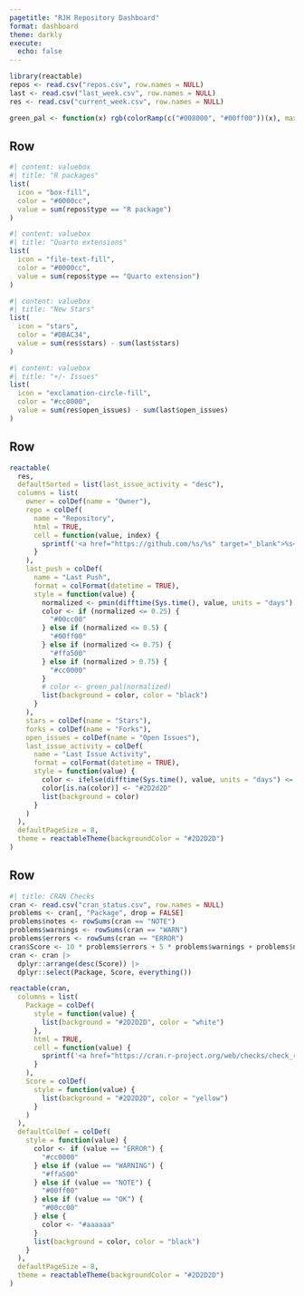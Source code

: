 ```yaml
---
pagetitle: "RJH Repository Dashboard"
format: dashboard
theme: darkly
execute:
  echo: false
---
```


```r
library(reactable)
repos <- read.csv("repos.csv", row.names = NULL)
last <- read.csv("last_week.csv", row.names = NULL)
res <- read.csv("current_week.csv", row.names = NULL)

green_pal <- function(x) rgb(colorRamp(c("#008000", "#00ff00"))(x), maxColorValue = 255)
```

## Row

```r
#| content: valuebox
#| title: "R packages"
list(
  icon = "box-fill",
  color = "#0000cc",
  value = sum(repos$type == "R package")
)
```

```r
#| content: valuebox
#| title: "Quarto extensions"
list(
  icon = "file-text-fill",
  color = "#0000cc",
  value = sum(repos$type == "Quarto extension")
)
```

```r
#| content: valuebox
#| title: "New Stars"
list(
  icon = "stars",
  color = "#DBAC34",
  value = sum(res$stars) - sum(last$stars)
)
```

```r
#| content: valuebox
#| title: "+/- Issues"
list(
  icon = "exclamation-circle-fill",
  color = "#cc0000",
  value = sum(res$open_issues) - sum(last$open_issues)
)
```

## Row

```r
reactable(
  res,
  defaultSorted = list(last_issue_activity = "desc"),
  columns = list(
    owner = colDef(name = "Owner"),
    repo = colDef(
      name = "Repository",
      html = TRUE,
      cell = function(value, index) {
        sprintf('<a href="https://github.com/%s/%s" target="_blank">%s</a>', res$owner[index], value, value)
      }
    ),
    last_push = colDef(
      name = "Last Push",
      format = colFormat(datetime = TRUE),
      style = function(value) {
        normalized <- pmin(difftime(Sys.time(), value, units = "days") / 365, 1)
        color <- if (normalized <= 0.25) {
          "#00cc00"
        } else if (normalized <= 0.5) {
          "#00ff00"
        } else if (normalized <= 0.75) {
          "#ffa500"
        } else if (normalized > 0.75) {
          "#cc0000"
        }
        # color <- green_pal(normalized)
        list(background = color, color = "black")
      }
    ),
    stars = colDef(name = "Stars"),
    forks = colDef(name = "Forks"),
    open_issues = colDef(name = "Open Issues"),
    last_issue_activity = colDef(
      name = "Last Issue Activity",
      format = colFormat(datetime = TRUE),
      style = function(value) {
        color <- ifelse(difftime(Sys.time(), value, units = "days") <= 7, "#cc0000", "#2D2D2D")
        color[is.na(color)] <- "#2D2d2D"
        list(background = color)
      }
    )
  ),
  defaultPageSize = 8,
  theme = reactableTheme(backgroundColor = "#2D2D2D")
)
```

## Row

```r
#| title: CRAN Checks
cran <- read.csv("cran_status.csv", row.names = NULL)
problems <- cran[, "Package", drop = FALSE]
problems$notes <- rowSums(cran == "NOTE")
problems$warnings <- rowSums(cran == "WARN")
problems$errors <- rowSums(cran == "ERROR")
cran$Score <- 10 * problems$errors + 5 * problems$warnings + problems$notes
cran <- cran |>
  dplyr::arrange(desc(Score)) |>
  dplyr::select(Package, Score, everything())

reactable(cran,
  columns = list(
    Package = colDef(
      style = function(value) {
        list(background = "#2D2D2D", color = "white")
      },
      html = TRUE,
      cell = function(value) {
        sprintf('<a href="https://cran.r-project.org/web/checks/check_results_%s.html" target="_blank">%s</a>', value, value)
      }
    ),
    Score = colDef(
      style = function(value) {
        list(background = "#2D2D2D", color = "yellow")
      }
    )
  ),
  defaultColDef = colDef(
    style = function(value) {
      color <- if (value == "ERROR") {
        "#cc0000"
      } else if (value == "WARNING") {
        "#ffa500"
      } else if (value == "NOTE") {
        "#00ff00"
      } else if (value == "OK") {
        "#00cc00"
      } else {
        color <- "#aaaaaa"
      }
      list(background = color, color = "black")
    }
  ),
  defaultPageSize = 8,
  theme = reactableTheme(backgroundColor = "#2D2D2D")
)
```
